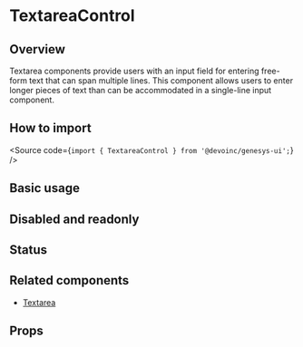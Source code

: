 

<Meta of={Stories} />

# TextareaControl

## Overview

Textarea components provide users with an input field for entering free-form
text that can span multiple lines.
This component allows users to enter longer pieces of text than can be
accommodated in a single-line input component.

## How to import

<Source code={`import { TextareaControl } from '@devoinc/genesys-ui';`} />

## Basic usage

<Canvas of={Stories.Playground} />

## Disabled and readonly

<Canvas of={Stories.DisabledAndReadonly} />

## Status

<Canvas of={Stories.Status} />

## Related components

- [Textarea](?path=/docs/components-form-textarea--docs)

## Props

<ArgTypes of={Stories} />
